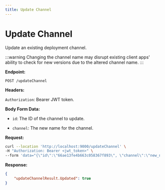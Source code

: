 ```yaml
---
title: Update Channel
---
```


# Update Channel

Update an existing deployment channel.

:::warning
Changing the channel name may disrupt existing client apps' ability to check for new versions due to the altered channel name.
:::

**Endpoint:**

`POST /updateChannel`

**Headers:**

`Authorization`: Bearer JWT token.

**Body Form Data:**

- `id`: The ID of the channel to update.

- `channel`: The new name for the channel.

**Request:**
```bash
curl --location 'http://localhost:9000/updateChannel' \
-H "Authorization: Bearer <jwt_token>" \
--form 'data="{\"id\":\"66ae13fe4b663c058367f893\", \"channel\":\"new_name\"}"'
```

**Response:**

```json
{
    "updateChannelResult.Updated": true
}
```
